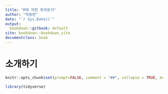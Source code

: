 ```yaml
---
title: "R에 의한 회귀분석"
author: "박동련"
date: "`r Sys.Date()`"
output:
  bookdown::gitbook: default
site: bookdown::bookdown_site
documentclass: book
---
```


# 소개하기 {.unnumbered}

```r
knitr::opts_chunk$set(prompt=FALSE, comment = "##", collapse = TRUE, message=FALSE, warning = FALSE, fig.width=6, fig.height=4)
```

```r
library(tidyverse)
```

